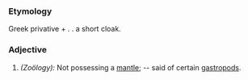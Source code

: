 ===Etymology===
Greek privative + . . a short cloak.
===Adjective===
#''(Zoölogy):'' Not possessing a [[mantle]]; -- said of certain [[gastropod]]s.